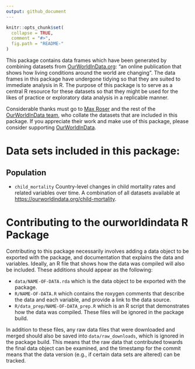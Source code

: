 ```yaml
---
output: github_document
---
```


<!-- README.md is generated from README.Rmd. Please edit that file -->

```r
knitr::opts_chunk$set(
  collapse = TRUE,
  comment = "#>",
  fig.path = "README-"
)
```

This package contains data frames which have been generated by combining datasets from [OurWorldInData.org](https://ourworldindata.org): "an online publication that shows how living conditions around the world are changing". The data frames in this package have undergone tidying so that they are suited to immediate analysis in R. The purpose of this package is to serve as a central R resource for these datasets so that they might be used for the likes of practice or exploratory data analysis in a replicable manner.

Considerable thanks must go to [Max Roser](http://www.maxroser.com/about/) and the rest of the [OurWorldInData team](https://ourworldindata.org/about/), who collate the datasets that are included in this package. If you appreciate their work and make use of this package, please consider supporting [OurWorldInData](https://ourworldindata.org/support/).

# Data sets included in this package:

## Population

- `child_mortality` Country-level changes in child mortality rates and related variables over time. A combination of all datasets available at <https://ourworldindata.org/child-mortality>.

# Contributing to the ourworldindata R Package

Contributing to this package necessarily involves adding a data object to be exported with the package, and documentation that explains the data and variables. Ideally, an R file that shows how the data was compiled will also be included. These additions should appear as the following:

- `data/NAME-OF-DATA.rda` which is the data object to be exported with the package.
- `R/NAME-OF-DATA.R` which contains the roxygen comments that describe the data and each variable, and provide a link to the data source.
- `R/data_prep/NAME-OF-DATA_prep.R` which is an R script that demonstrates how the data was compiled. These files will be ignored in the package build.

In addition to these files, any raw data files that were downloaded and merged should also be saved into `data/raw_downloads`, which is ignored in the package build. This means that the raw data that contributed towards the final data object can be examined, and the timestamp for the commit means that the data version (e.g., if certain data sets are altered) can be tracked.


